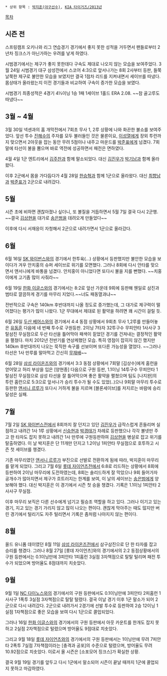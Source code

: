 
 * 상위 항목 : [[박지훈(야구선수)]], [[KIA 타이거즈/2013년]]

[[목차]]
== 시즌 전 ==
스프링캠프 오키나와 리그 연습경기 경기에서 좋지 못한 성적을 거두면서 팬들로부터 2년차 징크스가 아닌가하는 우려를 낳게 하였다.

시범경기에서는 제구가 좋지 못한데다 구속도 제대로 나오지 않는 모습을 보여주었다.
3월 24일 시범경기 대구 삼성전에서 스코어 4:3으로 앞서나가는 8회 2사부터 등판, 들쭉날쭉한 제구로 불안한 모습을 보였지만 결국 1점차 리드를 지켜내면서 세이브를 따냈다. 몸상태가 올라왔는지 이전 경기들과 비교하여 구속이 증가한 모습을 보였다.

시범경기 최종성적은 4경기 4⅓이닝 1승 1패 1세이브 1홀드 ERA 2.08. ~~참 골고루도 따냈다~~

== 3월 ~ 4월 ==
3월 30일 넥센과의 홈 개막전에서 7회초 무사 1, 2루 상황에 나와 화끈한 불쇼를 보여주었다. 앞선 투수 [[진해수]]의 주자를 모두 불러들인 것은 물론이요, [[이성열]]에게 장외 투런까지 맞으면서 2아웃을 잡는 동안 무려 5점이나 내주고 마운드를 [[박준표]]에게 넘겼다. 7회말에 타선이 불을 뿜으며 바로 역전에 성공하면서 패전은 면하였다.

4월 4일 1군 엔트리에서 [[김주찬]]과 함께 말소되었다. 대신 [[김진우]]가 [[박기남]]과 함께 올라왔다.

이후 2군에서 몸을 가다듬다가 4월 28일 [[한승혁]]과 함께 1군으로 올라왔다. 대신 [[최향남]]과 [[박준표]]가 2군으로 내려갔다.

== 5월 ==
시즌 초에 비하면 괜찮아졌나 싶더니, 또 볼질을 거듭하면서 5월 7일 결국 다시 2군행. ~~결국 [[김상현]]을 대가로 [[송은범]]을 데려오게 만들었다~~

이후에 다시 서재응이 자청해서 2군으로 내려가면서 1군으로 올라갔다.

== 6월 ==
6월 16일 [[SK 와이번스]]와의 경기에서 한투육(...) 상황에서 등판했지만 불안한 모습을 보이다가 겨우 안치홍의 슈퍼 세이브로 위기를 모면했다. 그러나 8회에 다시 안타를 맞으면서 앤서니에게 바통을 넘겼다. 안치홍이 아니었다면 또다시 불을 지를 뻔했다. ~~치홍이에게 고기좀 많이 사줘라~~

6월 19일 [[한화 이글스]]와의 경기에서는 8:2로 앞선 가운데 9회에 등판해 웬일로 삼진과 범타로 깔끔하게 경기를 마무리 지었다.~~너도 패동열과냐~~

전반적으로 구속은 140km 후반대까지 나올 정도로 증가했는데, 그 대가로 제구력이 떨어졌다는 평가가 많이 나왔다. 1군 무대에서 제대로 된 활약을 하려면 꽤 시간이 걸릴 듯.

6월 26일 [[두산 베어스]]와의 경기에서 4:4 동점 상황에서 9회초 무사 1,2루를 만들어놓은 [[유동훈]] 다음에 네 번째 투수로 구원등판. 2이닝 7타자 32투구수 무피안타 1사사구 3탈삼진 무실점으로 두산 타선을 틀어막아 패색이 짙었던 경기를 건져내는 결정적인 활약을 펼쳤다. 마치 2012년 전반기를 연상케했던 모습. 특히 영점이 잡히지 않긴 했지만 140km 후반대까지 나오는 묵직한 속구를 선보이며 또다른 가능성을 열었다. ~~그러나 타선은 1사 만루를 말아먹고 간신히 [[무재배]]~~

6월 28일 [[삼성 라이온즈]]와의 경기에서 3:3 동점 상황에서 7회말 [김상수]에게 홈런을 얻어맞고 허리 부상을 입은 [양현종] 다음으로 구원 등판, 1.1이닝 14투구수 무피안타 1탈삼진 무실점으로 삼성 타선을 잘 틀어막으며 좋은 활약을 펼쳤으며 팀도 [나지완]의 투런 홈런으로 5:3으로 앞서나가 승리 투수가 될 수도 있었(..)으나 9회말 마무리 투수로 등판한 [[앤서니 르루]]가 또다시 거하게 불을 지르며 [블론세이브]를 저지르는 바람에 승리 달성은 실패.

== 7월 ==
7월 2일 [[SK 와이번스]]전에서 8회까지 잘 던지고 있던 [[김진우]]가 급작스럽게 흔들리며 실점하고 내려간 1사 1루 상황에서 [[신승현]]과 [[박경태]]가 차례로 등판했으나 각각 볼넷만 주고 한 타자도 잡지 못하고 내려간 1사 만루에 구원등판하여 [[김상현]]을 병살로 잡고 위기를 탈출하였다. 이 날 박지훈은 단 11개만 던지고 1.2이닝 1피안타 무실점으로 호투하고 시즌 첫 세이브를 챙겼다.

기존 마무리였던 [[앤서니 르루]]가 부진으로 선발로 전환하게 됨에 따라, 박지훈이 마무리를 맡게 되었다. 그리고 7월 6일 [[롯데 자이언츠]]전에서 6:8로 리드하는 상황에서 8회에 등판하여 2이닝 마무리에 도전하였는데, 8회는 솔리드하게 잘 막았으나 9회 들어가자 공개수가 많아지면서 제구가 흐트러지는 한계를 보여, 이 날의 세이브는 [[송은범]]에게 양보해야 했다. 대신 박지훈은 이 경기에서 시즌 첫 승을 챙겼다. 기록은 1.1이닝 1피안타 2사사구 무실점.

이후 마무리 보직은 다른 선수에게 넘기고 필승조 역할을 하고 있다. 그러나 이기고 있는 경기, 지고 있는 경기 가리지 않고 많이 나오는 편이다. 괜찮게 막아주는 때도 많지만 버린 경기에서 털리기도 자주 털리면서 기록은 좀처럼 나아지지 않는 편이다.

== 8월 ==
올드 유니폼 데이였던 8월 11일 [[삼성 라이온즈]]전에서 삼구삼진으로 단 한 타자를 잡고 승리를 챙겼다. 그러나 8월 27일 [롯데 자이언츠]와의 경기에서의 2:2 동점상황에서의 구원 등판에서는 0.1이닝만에 3피안타 1피홈런 3실점 3자책점으로 탈탈 털리며 패전 투수가 되었으며 방어율도 8점대까지 치솟았다.

== 9월 ==
9월 1일 [[NC 다이노스]]와의 경기에서의 구원 등판에서도 0.1이닝만에 3피안타 2피홈런 1사사구 1폭투 3실점 3자책점으로 탈탈 털렸다. 결국 이날 경기 이후 1군 말소가 되어 2군으로 다시 내려갔다. 2군으로 내려가서 2경기에 선발 투수로 등판하여 2승 12이닝 1실점 1자책점으로 좋은 모습을 보여 다시 1군으로 콜업되었다.

그러나 16일 [[한화 이글스]]와의 경기에서의 구원 등판에서 아웃 카운트를 한개도 잡지 못하고 2실점 2자책점으로 털렸으며 방어율도 9점대로 치솟았다. 

그리고 9월 18일 [[롯데 자이언츠]]와의 경기에서의 구원 등판에서는 1이닝만에 무려 7피안타 2폭투 7실점 7자책점이라는 [충격과 공포]의 수준으로 털렸으며, 방어율도 무려 10.92점으로 치솟았다. 이로서 올 시즌은 [소포모어 징크스]가 확실한 상황.

결국 9월 19일 경기를 앞두고 다시 1군에서 말소되어 시즌이 끝날 때까지 1군에 콜업되지 못하고 마감하였다.
